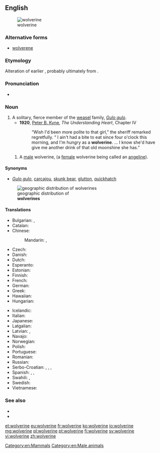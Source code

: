 {{also|Wolverine}}
==English==
[[Image:Wolverine.jpg|thumb|wolverine]]
===Alternative forms===
* [[wolverene]]

===Etymology===
Alteration of earlier {{term|wolvering|lang=en}}, probably ultimately from {{term|wolf|lang=en}}.

===Pronunciation===
* {{IPA|/ˈwʊlvəˌriːn/|/ˈwɒlvəˌriːn/}}

===Noun===
{{en-noun}}

# A solitary, fierce member of the [[weasel]] family, ''[[Gulo gulo]]''.  
#* '''1920''', [[w:Peter B. Kyne|Peter B. Kyne]], ''The Understanding Heart'', Chapter IV
#*:“Wish I'd been more polite to that girl,” the sheriff remarked regretfully. “ I ain't had a bite to eat since four o'clock this morning, and I'm hungry as a '''wolverine'''. … I know she'd have give me another drink of that old moonshine she has.”  
## A [[male]] wolverine, (a [[female]] wolverine being called an [[angeline]]).  

====Synonyms====
* {{sense|animal}} ''[[Gulo gulo]]'', [[carcajou]], [[skunk bear]], [[glutton]], [[quickhatch]]
[[File:Gulo gulo levila.png|thumb|geographic distribution of<br>'''wolverines''']]
====Translations====
{{trans-top|''Gulo gulo''}}
* Bulgarian: {{t|bg|росомаха|f}}, {{t+|bg|лакомец|f}}
* Catalan: {{t|ca|golut|m}}
* Chinese:
*: Mandarin: {{t+|cmn|狼獾|tr=lánghuān|sc=Hani}}, {{t+|cmn|貂熊|tr=diāoxióng|sc=Hani}}
* Czech: {{t|cs|rosomák|m}}
* Danish: {{t|da|jærv|c}}
* Dutch: {{t+|nl|veelvraat}}
* Esperanto: {{t|eo|gulo}}
* Estonian: {{t|et|ahm}}
* Finnish: {{t+|fi|ahma}}
* French: {{t+|fr|glouton|m}}
* German: {{t+|de|Vielfraß|m}}
* Greek: {{t|el|γούλβεριν|m|tr=goúlverin|sc=Grek}}
* Hawaiian: {{t|haw|woleweline}}
* Hungarian: {{t+|hu|rozsomák}}
{{trans-mid}}
* Icelandic: {{t|is|jarfi|m}}
* Italian: {{t|it|ghiottone|m}}
* Japanese: {{t|ja|クズリ|tr=kuzuri|sc=Jpan}}
* Latgalian: {{t|ltg|kņauss|tr=k'n'`äus's’}}
* Latvian: {{t|lv|āmrija}}, {{t|lv|tinis}}
* Navajo: {{t|nv|niłchiis}}
* Norwegian: {{t+|no|jerv|m}}
* Polish: {{t+|pl|rosomak|m}}
* Portuguese: {{t|pt|carcaju|m}}
* Romanian: {{t|ro|polifag american|m}}
* Russian: {{t+|ru|росомаха|f|tr=rosomáxa}}
* Serbo-Croatian: {{t|sh|gorska kuna|f}}, {{t|sh|rosomah|m}}, {{t|sh|žderonja|m}}, {{t|sh|žderavac|m}}
* Spanish: {{t+|es|glotón|m}}, {{t|es|carcayú|m}}, {{t+|es|comadreja|f}}
* Swahili: {{t|sw|fisi-milima}}, {{t|sw|wolverini}}
* Swedish: {{t+|sv|järv|c}}
* Vietnamese: {{t|vi|chồn Gulo}}
{{trans-bottom}}

===See also===
* {{pedia}}
* {{specieslite|Gulo gulo}}

[[Category:en:Mammals]]
[[Category:en:Male animals]]

[[et:wolverine]]
[[eu:wolverine]]
[[fr:wolverine]]
[[ko:wolverine]]
[[io:wolverine]]
[[mg:wolverine]]
[[pl:wolverine]]
[[pt:wolverine]]
[[fi:wolverine]]
[[sv:wolverine]]
[[vi:wolverine]]
[[zh:wolverine]]